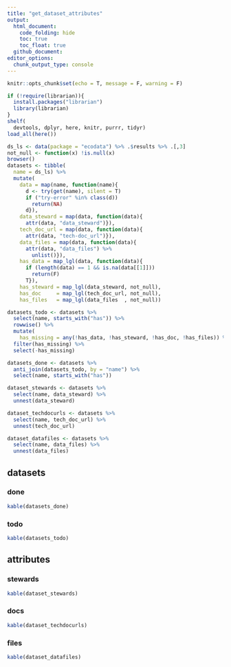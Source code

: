 ```yaml
---
title: "get_dataset_attributes"
output: 
  html_document:
    code_folding: hide
    toc: true
    toc_float: true
  github_document:
editor_options: 
  chunk_output_type: console
---
```


```r
knitr::opts_chunk$set(echo = T, message = F, warning = F)
```

```r
if (!require(librarian)){
  install.packages("librarian")
  library(librarian)
}
shelf(
  devtools, dplyr, here, knitr, purrr, tidyr)
load_all(here())

ds_ls <- data(package = "ecodata") %>% .$results %>% .[,3]
not_null <- function(x) !is.null(x)
browser()
datasets <- tibble(
  name = ds_ls) %>% 
  mutate(
    data = map(name, function(name){
      d <- try(get(name), silent = T)
      if ("try-error" %in% class(d))
        return(NA)
      d}),
    data_steward = map(data, function(data){
      attr(data, "data_steward")}),
    tech_doc_url = map(data, function(data){
      attr(data, "tech-doc_url")}),
    data_files = map(data, function(data){
      attr(data, "data_files") %>% 
        unlist()}),
    has_data = map_lgl(data, function(data){
      if (length(data) == 1 && is.na(data[[1]]))
        return(F)
      T}),
    has_steward = map_lgl(data_steward, not_null),
    has_doc     = map_lgl(tech_doc_url, not_null),
    has_files   = map_lgl(data_files  , not_null))

datasets_todo <- datasets %>% 
  select(name, starts_with("has")) %>% 
  rowwise() %>% 
  mutate(
    has_missing = any(!has_data, !has_steward, !has_doc, !has_files)) %>% 
  filter(has_missing) %>% 
  select(-has_missing)

datasets_done <- datasets %>% 
  anti_join(datasets_todo, by = "name") %>% 
  select(name, starts_with("has"))

dataset_stewards <- datasets %>% 
  select(name, data_steward) %>% 
  unnest(data_steward)

dataset_techdocurls <- datasets %>% 
  select(name, tech_doc_url) %>% 
  unnest(tech_doc_url)

dataset_datafiles <- datasets %>% 
  select(name, data_files) %>% 
  unnest(data_files)
```

## datasets

### done

```r
kable(datasets_done)
```

### todo

```r
kable(datasets_todo)
```

## attributes

### stewards

```r
kable(dataset_stewards)
```

### docs

```r
kable(dataset_techdocurls)
```

### files

```r
kable(dataset_datafiles)
```
